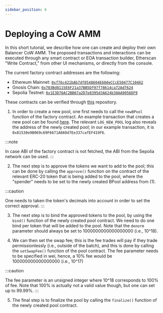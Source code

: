 ```yaml
---
sidebar_position: 6
---
```



# Deploying a CoW AMM

In this short tutorial, we describe how one can create and deploy their own Balancer CoW AMM. The proposed transactions and interactions can be executed through any smart contract or EOA transaction builder, Etherscan "Write Contract," from other UI mechanisms, or directly from the console.

The current factory contract addresses are the following:
- Ethereum Mainnet: [`0xf76c421bAb7df8548604E60deCCcE50477C10462`](https://etherscan.io/address/0xf76c421bAb7df8548604E60deCCcE50477C10462#code)
- Gnosis Chain: [`0x703Bd8115E6F21a37BB5Df97f78614ca72Ad7624`](https://gnosisscan.io/address/0x703Bd8115E6F21a37BB5Df97f78614ca72Ad7624#code)
- Sepolia Testnet: [`0x1E3D76AC2BB67a2D7e8395d3A624b30AA9056DF9`](https://sepolia.etherscan.io/address/0x1E3D76AC2BB67a2D7e8395d3A624b30AA9056DF9#code)

These contracts can be verified through [this](https://github.com/balancer/cow-amm) repository.

1. In order to create a new pool, one first needs to call the `newBPool` function of the factory contract. An example transaction that creates a new pool can be found [here](https://etherscan.io/tx/0x7543a97853827e267ecd3c1309509ac7704e4f85a53fbfacd6060f461d85bad8#eventlog). The relevant `LOG_NEW_POOL` log also reveals the address of the newly created pool; in our example transaction, it is `0x81530e9B069c69F6671A0A9d7Ee337cafEF419F6`.

:::note

In case ABI of the factory contract is not fetched, the ABI from the Sepolia network can be used.
:::

2. The next step is to approve the tokens we want to add to the pool; this can be done by calling the `approve()` function on the contract of the relevant ERC-20 token that is being added to the pool, where the "spender" needs to be set to the newly created BPool address from (1).

:::caution

One needs to taken the token's decimals into account in order to set the correct approval.
:::


3. The next step is to bind the approved tokens to the pool, by using the `bind()` function of the newly created pool contract. We need to do one bind per token that will be added to the pool. Note that the `denorm` parameter should always be set to 1000000000000000000 (i.e., 10^18).


4. We can then set the swap fee; this is the fee trades will pay if they trade permissionlessly (i.e., outside of the batch), and this is done by calling the `setSwapFee()` function of the pool contract. The fee parameter needs to be specified in wei, hence, a 10% fee would be 100000000000000000 (i.e., 10^17)

:::caution

The fee parameter is an unsigned integer where 10^18 corresponds to 100% of fee. Note that 100% is actually not a valid value though, but one can set up to 99.99%.
:::


5. The final step is to finalize the pool by calling the `finalize()` function of the newly created pool contract.
